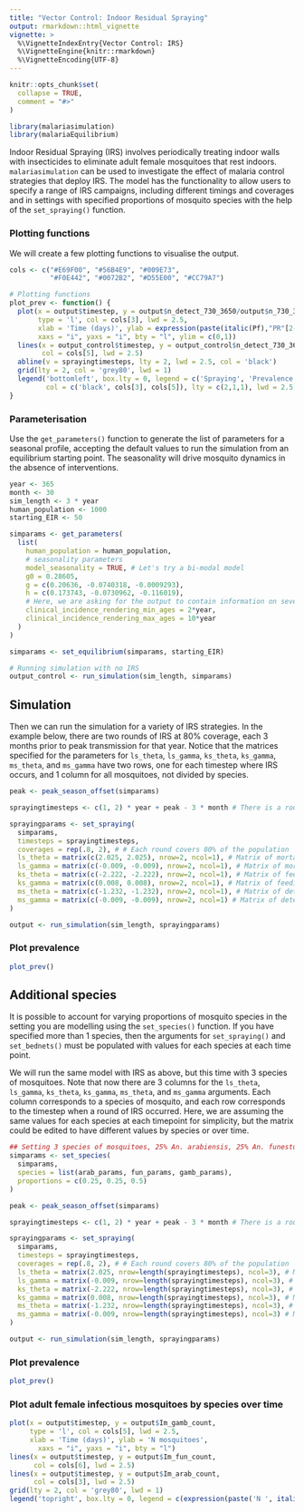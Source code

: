 ```yaml
---
title: "Vector Control: Indoor Residual Spraying"
output: rmarkdown::html_vignette
vignette: >
  %\VignetteIndexEntry{Vector Control: IRS}
  %\VignetteEngine{knitr::rmarkdown}
  %\VignetteEncoding{UTF-8}
---
```


```r
knitr::opts_chunk$set(
  collapse = TRUE,
  comment = "#>"
)
```

```r
library(malariasimulation)
library(malariaEquilibrium)
```

Indoor Residual Spraying (IRS) involves periodically treating indoor walls with insecticides to eliminate adult female mosquitoes that rest indoors. `malariasimulation` can be used to investigate the effect of malaria control strategies that deploy IRS. The model has the functionality to allow users to specify a range of IRS campaigns, including different timings and coverages and in settings with specified proportions of mosquito species with the help of the `set_spraying()` function. 

### Plotting functions
We will create a few plotting functions to visualise the output.
```r
cols <- c("#E69F00", "#56B4E9", "#009E73", 
          "#F0E442", "#0072B2", "#D55E00", "#CC79A7")

# Plotting functions
plot_prev <- function() {
  plot(x = output$timestep, y = output$n_detect_730_3650/output$n_730_3650, 
       type = 'l', col = cols[3], lwd = 2.5,
       xlab = 'Time (days)', ylab = expression(paste(italic(Pf),"PR"[2-10])),
       xaxs = "i", yaxs = "i", bty = "l", ylim = c(0,1))
  lines(x = output_control$timestep, y = output_control$n_detect_730_3650/output_control$n_730_3650,
        col = cols[5], lwd = 2.5)
  abline(v = sprayingtimesteps, lty = 2, lwd = 2.5, col = 'black')
  grid(lty = 2, col = 'grey80', lwd = 1)
  legend('bottomleft', box.lty = 0, legend = c('Spraying', 'Prevalence for IRS scenario','Prevalence for control scenario'),
         col = c('black', cols[3], cols[5]), lty = c(2,1,1), lwd = 2.5)
}
```

### Parameterisation 

Use the `get_parameters()` function to generate the list of parameters for a seasonal profile, accepting the default values to run the simulation from an equilibrium starting point. The seasonality will drive mosquito dynamics in the absence of interventions. 

```r
year <- 365
month <- 30
sim_length <- 3 * year
human_population <- 1000
starting_EIR <- 50

simparams <- get_parameters(
  list(
    human_population = human_population,
    # seasonality parameters
    model_seasonality = TRUE, # Let's try a bi-modal model
    g0 = 0.28605,
    g = c(0.20636, -0.0740318, -0.0009293),
    h = c(0.173743, -0.0730962, -0.116019),
    # Here, we are asking for the output to contain information on severe incidence in children 2-10 years old.
    clinical_incidence_rendering_min_ages = 2*year,
    clinical_incidence_rendering_max_ages = 10*year
  )
)

simparams <- set_equilibrium(simparams, starting_EIR)

# Running simulation with no IRS
output_control <- run_simulation(sim_length, simparams)
```
  
## Simulation 

Then we can run the simulation for a variety of IRS strategies. In the example below, there are two rounds of IRS at 80% coverage, each 3 months prior to peak transmission for that year. Notice that the matrices specified for the parameters for `ls_theta`, `ls_gamma`, `ks_theta`, `ks_gamma`, `ms_theta`, and `ms_gamma` have two rows, one for each timestep where IRS occurs, and 1 column for all mosquitoes, not divided by species.

```r
peak <- peak_season_offset(simparams)

sprayingtimesteps <- c(1, 2) * year + peak - 3 * month # There is a round of IRS in the 1st and second year 3 months prior to peak transmission.

sprayingparams <- set_spraying(
  simparams,
  timesteps = sprayingtimesteps,
  coverages = rep(.8, 2), # # Each round covers 80% of the population 
  ls_theta = matrix(c(2.025, 2.025), nrow=2, ncol=1), # Matrix of mortality parameters
  ls_gamma = matrix(c(-0.009, -0.009), nrow=2, ncol=1), # Matrix of mortality parameters per timestep
  ks_theta = matrix(c(-2.222, -2.222), nrow=2, ncol=1), # Matrix of feeding success parameters
  ks_gamma = matrix(c(0.008, 0.008), nrow=2, ncol=1), # Matrix of feeding success parameters per timestep
  ms_theta = matrix(c(-1.232, -1.232), nrow=2, ncol=1), # Matrix of deterrence parameters
  ms_gamma = matrix(c(-0.009, -0.009), nrow=2, ncol=1) # Matrix of deterrence parameters per timestep
)

output <- run_simulation(sim_length, sprayingparams)
```


### Plot prevalence
```r
plot_prev()
```

## Additional species 
It is possible to account for varying proportions of mosquito species in the setting you are modelling using the `set_species()` function. If you have specified more than 1 species, then the arguments for `set_spraying()` and `set_bednets()` must be populated with values for each species at each time point. 

We will run the same model with IRS as above, but this time with 3 species of mosquitoes. Note that now there are 3 columns for the `ls_theta`, `ls_gamma`, `ks_theta`, `ks_gamma`, `ms_theta`, and `ms_gamma` arguments. Each column corresponds to a species of mosquito, and each row corresponds to the timestep when a round of IRS occurred. Here, we are assuming the same values for each species at each timepoint for simplicity, but the matrix could be edited to have different values by species or over time. 

```r
## Setting 3 species of mosquitoes, 25% An. arabiensis, 25% An. funestus, and 50% An. gambiae
simparams <- set_species(
  simparams, 
  species = list(arab_params, fun_params, gamb_params),
  proportions = c(0.25, 0.25, 0.5)
)

peak <- peak_season_offset(simparams)

sprayingtimesteps <- c(1, 2) * year + peak - 3 * month # There is a round of IRS in the 1st and second year 3 months prior to peak transmission.

sprayingparams <- set_spraying(
  simparams,
  timesteps = sprayingtimesteps,
  coverages = rep(.8, 2), # # Each round covers 80% of the population 
  ls_theta = matrix(2.025, nrow=length(sprayingtimesteps), ncol=3), # Matrix of mortality parameters; nrows=length(timesteps), ncols=length(species) 
  ls_gamma = matrix(-0.009, nrow=length(sprayingtimesteps), ncol=3), # Matrix of mortality parameters per timestep
  ks_theta = matrix(-2.222, nrow=length(sprayingtimesteps), ncol=3), # Matrix of feeding success parameters
  ks_gamma = matrix(0.008, nrow=length(sprayingtimesteps), ncol=3), # Matrix of feeding success parameters per timestep
  ms_theta = matrix(-1.232, nrow=length(sprayingtimesteps), ncol=3), # Matrix of deterrence parameters
  ms_gamma = matrix(-0.009, nrow=length(sprayingtimesteps), ncol=3) # Matrix of deterrence parameters per timestep
)

output <- run_simulation(sim_length, sprayingparams)
```

### Plot prevalence
```r
plot_prev()
```

### Plot adult female infectious mosquitoes by species over time
```r
plot(x = output$timestep, y = output$Im_gamb_count,
     type = 'l', col = cols[5], lwd = 2.5,
     xlab = 'Time (days)', ylab = 'N mosquitoes',
       xaxs = "i", yaxs = "i", bty = "l")
lines(x = output$timestep, y = output$Im_fun_count,
      col = cols[6], lwd = 2.5)
lines(x = output$timestep, y = output$Im_arab_count,
      col = cols[3], lwd = 2.5)
grid(lty = 2, col = 'grey80', lwd = 1)
legend('topright', box.lty = 0, legend = c(expression(paste('N ', italic('An. gambiae'))), expression(paste('N ', italic('An. funestus'))),expression(paste('N ', italic('An. arabiensis')))), col = c(cols[5], cols[6], cols[3]), lty = c(1,1,1), lwd = 2.5)
```

